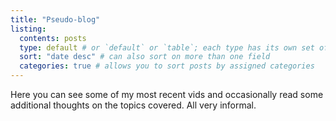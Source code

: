 ```yaml
---
title: "Pseudo-blog"
listing: 
  contents: posts 
  type: default # or `default` or `table`; each type has its own set of yaml options to include
  sort: "date desc" # can also sort on more than one field
  categories: true # allows you to sort posts by assigned categories 
---
```


Here you can see some of my most recent vids and occasionally read some additional thoughts on the topics covered. All very informal.